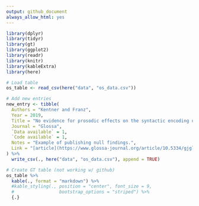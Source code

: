 ```yaml
---
output: github_document
always_allow_html: yes
---
```


```r
library(dplyr) 
library(tidyr)
library(gt)
library(ggplot2)
library(readr)
library(knitr)
library(kableExtra)
library(here)
```

```r
# Load table
os_table <- read_csv(here("data", "os_data.csv"))
```


```r
# Add new entries
new_entry <- tibble(
  Authors = "Kentner and Franz", 
  Year = 2019, 
  Title = "No evidence for prosodic effects on the syntactic encoding of complement clauses in German", 
  Journal = "Glossa", 
  `Data available` = 1, 
  `Code available` = 1, 
  Notes = "Example of publishing null findings.", 
  Link = "[article](https://www.glossa-journal.org/article/10.5334/gjgl.565/)  [code](https://doi.org/10.5334/gjgl.565.s1)"
) %>% 
  write_csv(., here("data", "os_data.csv"), append = TRUE)
```


```r
# Create GT table (not working w/ github)
os_table %>% 
  kable(., format = "markdown") %>% 
  #kable_styling(., position = "center", font_size = 9, 
  #                 bootstrap_options = "striped") %>% 
  {.}
```
